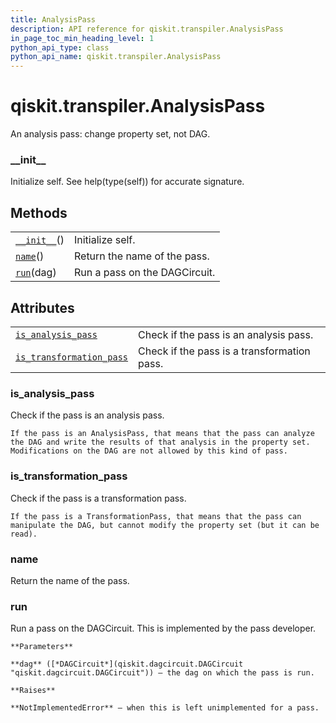 ```yaml
---
title: AnalysisPass
description: API reference for qiskit.transpiler.AnalysisPass
in_page_toc_min_heading_level: 1
python_api_type: class
python_api_name: qiskit.transpiler.AnalysisPass
---
```


<span id="qiskit-transpiler-analysispass" />

# qiskit.transpiler.AnalysisPass

<Class id="qiskit.transpiler.AnalysisPass" isDedicatedPage={true} github="https://github.com/qiskit/qiskit/tree/stable/0.17/qiskit/transpiler/basepasses.py" signature="AnalysisPass(*args, **kwargs)" modifiers="class">
  An analysis pass: change property set, not DAG.

  ### \_\_init\_\_

  <Function id="qiskit.transpiler.AnalysisPass.__init__" signature="__init__()">
    Initialize self. See help(type(self)) for accurate signature.
  </Function>

  ## Methods

  |                                                                                                    |                               |
  | -------------------------------------------------------------------------------------------------- | ----------------------------- |
  | [`__init__`](#qiskit.transpiler.AnalysisPass.__init__ "qiskit.transpiler.AnalysisPass.__init__")() | Initialize self.              |
  | [`name`](#qiskit.transpiler.AnalysisPass.name "qiskit.transpiler.AnalysisPass.name")()             | Return the name of the pass.  |
  | [`run`](#qiskit.transpiler.AnalysisPass.run "qiskit.transpiler.AnalysisPass.run")(dag)             | Run a pass on the DAGCircuit. |

  ## Attributes

  |                                                                                                                                            |                                             |
  | ------------------------------------------------------------------------------------------------------------------------------------------ | ------------------------------------------- |
  | [`is_analysis_pass`](#qiskit.transpiler.AnalysisPass.is_analysis_pass "qiskit.transpiler.AnalysisPass.is_analysis_pass")                   | Check if the pass is an analysis pass.      |
  | [`is_transformation_pass`](#qiskit.transpiler.AnalysisPass.is_transformation_pass "qiskit.transpiler.AnalysisPass.is_transformation_pass") | Check if the pass is a transformation pass. |

  ### is\_analysis\_pass

  <Attribute id="qiskit.transpiler.AnalysisPass.is_analysis_pass">
    Check if the pass is an analysis pass.

    If the pass is an AnalysisPass, that means that the pass can analyze the DAG and write the results of that analysis in the property set. Modifications on the DAG are not allowed by this kind of pass.
  </Attribute>

  ### is\_transformation\_pass

  <Attribute id="qiskit.transpiler.AnalysisPass.is_transformation_pass">
    Check if the pass is a transformation pass.

    If the pass is a TransformationPass, that means that the pass can manipulate the DAG, but cannot modify the property set (but it can be read).
  </Attribute>

  ### name

  <Function id="qiskit.transpiler.AnalysisPass.name" signature="name()">
    Return the name of the pass.
  </Function>

  ### run

  <Function id="qiskit.transpiler.AnalysisPass.run" signature="run(dag)" modifiers="abstract">
    Run a pass on the DAGCircuit. This is implemented by the pass developer.

    **Parameters**

    **dag** ([*DAGCircuit*](qiskit.dagcircuit.DAGCircuit "qiskit.dagcircuit.DAGCircuit")) – the dag on which the pass is run.

    **Raises**

    **NotImplementedError** – when this is left unimplemented for a pass.
  </Function>
</Class>

